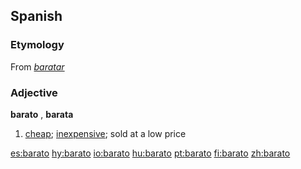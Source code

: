 ==Spanish==
===Etymology===
From ''[[baratar]]''

=== Adjective ===
'''barato''' {{m}}, '''barata''' {{f}}

# [[cheap]]; [[inexpensive]]; sold at a low price

[[es:barato]]
[[hy:barato]]
[[io:barato]]
[[hu:barato]]
[[pt:barato]]
[[fi:barato]]
[[zh:barato]]